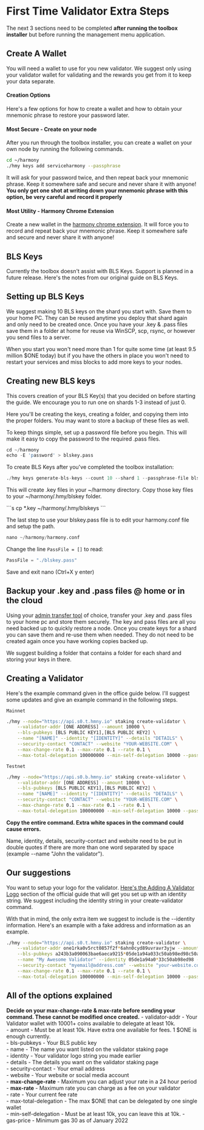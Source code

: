 # First Time Validator Extra Steps
The next 3 sections need to be completed **after running the toolbox installer** but before running the management menu application.

## Create A Wallet
You will need a wallet to use for you new validator. We suggest only using your validator wallet for validating and the rewards you get from it to keep your data separate.

#### Creation Options
Here's a few options for how to create a wallet and how to obtain your mnemonic phrase to restore your password later.

#### Most Secure - Create on your node
After you run through the toolbox installer, you can create a wallet on your own node by running the following commands.

```bash
cd ~/harmony
./hmy keys add serviceharmony --passphrase
```

It will ask for your password twice, and then repeat back your mnemonic phrase. Keep it somewhere safe and secure and never share it with anyone! **You only get one shot at writing down your mnemonic phrase with this option, be very careful and record it properly**

#### Most Utility - Harmony Chrome Extension
Create a new wallet in the [harmony chrome extension](https://chrome.google.com/webstore/detail/harmony-chrome-extension/fnnegphlobjdpkhecapkijjdkgcjhkib). It will force you to record and repeat back your mnemonic phrase. Keep it somewhere safe and secure and never share it with anyone!

## BLS Keys
Currently the toolbox doesn't assist with BLS Keys. Support is planned in a future release. Here's the notes from our original guide on BLS Keys.

## Setting up BLS Keys
We suggest making 10 BLS keys on the shard you start with. Save them to your home PC. They can be reused anytime you deploy that shard again and only need to be created once. Once you have your .key & .pass files save them in a folder at home for reuse via WinSCP, scp, rsync, or however you send files to a server.

When you start you won't need more than 1 for quite some time \(at least 9.5 million $ONE today\) but if you have the others in place you won't need to restart your services and miss blocks to add more keys to your nodes.

## Creating new BLS keys
This covers creation of your BLS Key\(s\) that you decided on before starting the guide. We encourage you to run one on shards 1-3 instead of just 0.

Here you'll be creating the keys, creating a folder, and copying them into the proper folders. You may want to store a backup of these files as well.

To keep things simple, set up a password file before you begin. This will make it easy to copy the password to the required .pass files.

```s
cd ~/harmony
echo -E 'password' > blskey.pass
```

To create BLS Keys after you've completed the toolbox installation:

```s
./hmy keys generate-bls-keys --count 10 --shard 1 --passphrase-file blskey.pass
```
<p>This will create .key files in your ~/harmony directory. Copy those key files to your ~/harmony/.hmy/blskey folder.</p>
```s
cp *.key ~/harmony/.hmy/blskeys
```

The last step to use your blskey.pass file is to edit your harmony.conf file and setup the path.

```s
nano ~/harmony/harmony.conf
```

Change the line `PassFile = []` to read:

```s
PassFile = "./blskey.pass"
```

Save and exit nano (Ctrl+X y enter)

## Backup your .key and .pass files @ home or in the cloud
Using your [admin transfer tool](/companion/new/tools/) of choice, transfer your .key and .pass files to your home pc and store them securely. The key and pass files are all you need backed up to quickly restore a node. Once you create keys for a shard you can save them and re-use them when needed. They do not need to be created again once you have working copies backed up.
 
We suggest building a folder that contains a folder for each shard and storing your keys in there.

## Creating a Validator
Here's the example command given in the office guide below. I'll suggest some updates and give an example command in the following steps.

`Mainnet`

```bash
./hmy --node="https://api.s0.t.hmny.io" staking create-validator \
    --validator-addr [ONE ADDRESS] --amount 10000 \
    --bls-pubkeys [BLS PUBLIC KEY1],[BLS PUBLIC KEY2] \
    --name "[NAME]" --identity "[IDENTITY]" --details "DETAILS" \
    --security-contact "CONTACT" --website "YOUR-WEBSITE.COM" \
    --max-change-rate 0.1 --max-rate 0.1 --rate 0.1 \
    --max-total-delegation 100000000 --min-self-delegation 10000 --passphrase --gas-price 30
```

`Testnet`

```bash
./hmy --node="https://api.s0.b.hmny.io" staking create-validator \
    --validator-addr [ONE ADDRESS] --amount 10000 \
    --bls-pubkeys [BLS PUBLIC KEY1],[BLS PUBLIC KEY2] \
    --name "[NAME]" --identity "[IDENTITY]" --details "DETAILS" \
    --security-contact "CONTACT" --website "YOUR-WEBSITE.COM" \
    --max-change-rate 0.1 --max-rate 0.1 --rate 0.1 \
    --max-total-delegation 100000000 --min-self-delegation 10000 --passphrase --gas-price 30
```

**Copy the entire command. Extra white spaces in the command could cause errors.**

Name, identity, details, security-contact and website need to be put in double quotes if there are more than one word separated by space \(example --name "John the validator"\).

## Our suggestions
You want to setup your logo for the validator. [Here's the Adding A Validator Logo](https://docs.harmony.one/home/network/validators/managing-a-validator/adding-a-validator-logo) section of the official guide that will get you set up with an identity string. We suggest including the identity string in your create-validator command.
 
With that in mind, the only extra item we suggest to include is the --identity information. Here's an example with a fake address and information as an example.

```bash
./hmy --node="https://api.s0.t.hmny.io" staking create-validator \
    --validator-addr one1rka0v5rct0857f2f*6ahn0cyd89uvravr3yjw --amount 10000 \
    --bls-pubkeys a243b3a090063bae6aeca9215*05de1a94a033c50ab98ed98c50ab98ed984c9cf23513585e1af0cc4c9cf23513585e1af0cc \
    --name "My Awesome Validator" --identity 05de1a94a0*33c50ab98ed98 --details "All your validator notes that show up on the staking.harmony.one site" \
    --security-contact "myemail@address.com" --website "your-website.com" \
    --max-change-rate 0.1 --max-rate 0.1 --rate 0.1 \
    --max-total-delegation 100000000 --min-self-delegation 10000 --passphrase --gas-price 30
```

## All of the options explained
**Decide on your max-change-rate & max-rate before sending your command. These cannot be modified once created.**
    - validator-addr - Your Validator wallet with 10001+ coins available to delegate at least 10k.  
    - amount - Must be at least 10k. Have extra one available for fees. 1 $ONE is enough currently.  
    - bls-pubkeys - Your BLS public key  
    - name - The name you want listed on the validator staking page  
    - identity - Your validator logo string you made earlier  
    - details - The details you want on the validator staking page  
    - security-contact - Your email address  
    - website - Your website or social media account  
    - **max-change-rate** - Maximum you can adjust your rate in a 24 hour period  
    - **max-rate** - Maximum rate you can charge as a fee on your validator  
    - rate - Your current fee rate  
    - max-total-delegation - The max $ONE that can be delegated by one single wallet  
    - min-self-delegation - Must be at least 10k, you can leave this at 10k.
    - gas-price - Minimum gas 30 as of January 2022